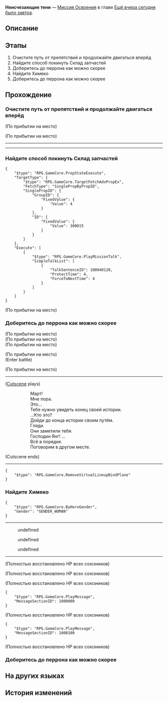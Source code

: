 {{Дополнить|Диалоги.}}
{{Миссия Инфобокс
|id              = 1000400
|Название        = 
|Изображение     = Миссия Освоения Неисчезающие тени.png
|Тип             = Миссия Освоения
|События         = 
|Глава           = Ещё вчера сегодня было завтра
|Условия         = Завершена [[Миссия Освоения]] ''[[Момент вселенского спокойствия]]''
|Персонажи       = Дань Хэн; Март 7; Первопроходец
|СтартЛокация    = Зона поддержки
|Мир             = Космическая станция «Герта»
|Локации         = Зона поддержки
|Предыдущая      = Момент вселенского спокойствия
|Следующая       = Виртуальная вселенная: Первичный тест
|Награды         = Shadow of Destruction*1
}}
'''Неисчезающие тени''' — [[Миссия Освоения]] в главе [[Ещё вчера сегодня было завтра]].

==Описание==
{{Описание|Новая опасность - появился Зверь Судного дня, а вы, кажется, стали неким «ключом».<br />Если хотите избежать опасности и не дать космической станции погибнуть, то единственное решение - отправиться на перрон и встретиться с человеком по имени Вельт.}}

==Этапы==
# Очистите путь от препятствий и продолжайте двигаться вперёд
# Найдите способ покинуть Склад запчастей
# Доберитесь до перрона как можно скорее
# Найдите Химеко
# Доберитесь до перрона как можно скорее

==Прохождение==
{{Дополнить}}


===Очистите путь от препятствий и продолжайте двигаться вперёд===
{{Описание миссии|локация=Зона поддержки|Новая опасность - появился Зверь Судного дня, а вы, кажется, стали неким «ключом».<br />Если хотите избежать опасности и не дать космической станции погибнуть, то единственное решение - отправиться на перрон и встретиться с человеком по имени Вельт.}}
{{Диалог Начало}}
;(По прибытии на место)

;(По прибытии на место)
----
<!--Unknown TalkSentence: 100040119-->
----
{{Диалог Конец}}

===Найдите способ покинуть Склад запчастей===
{{Диалог Начало}}
:<!--60-second delay-->
<pre>{
	"$type": "RPG.GameCore.PropStateExecute",
	"TargetType": {
		"$type": "RPG.GameCore.TargetFetchAdvPropEx",
		"FetchType": "SinglePropByPropID",
		"SinglePropID": {
			"GroupID": {
				"FixedValue": {
					"Value": 4
				}
			},
			"ID": {
				"FixedValue": {
					"Value": 300015
				}
			}
		}
	},
	"Execute": [
		{
			"$type": "RPG.GameCore.PlayMissionTalk",
			"SimpleTalkList": [
				{
					"TalkSentenceID": 100040120,
					"ProtectTime": 4,
					"ForceToNextTime": 4
				}
			]
		}
	]
}</pre>
;(По прибытии на место)
{{Диалог Конец}}

===Доберитесь до перрона как можно скорее===
{{Описание миссии|локация=Зона поддержки|Новая опасность - появился Зверь Судного дня, а вы, кажется, стали неким «ключом».<br />Если хотите избежать опасности и не дать космической станции погибнуть, то единственное решение - отправиться на перрон и встретиться с человеком по имени Вельт.<br />Перрон всё ближе, поторопитесь.}}
{{Диалог Начало}}
;(По прибытии на место)
;(По прибытии на место)
;(По прибытии на место)

;(По прибытии на место)
:{{tx}}
;(Enter battle)
::{{tx|Enemy list missing}}

;(По прибытии на место)
<!--Unknown TalkSentence: 100040124-->
<!--Unknown TalkSentence: 100040125-->
<!--Unknown TalkSentence: 100040126-->
----
;([[#Gallery|Cutscene]] plays)
::Март!
::Мне пора.
::Это...
::Тебе нужно увидеть конец своей истории.
::...Кто это?
::Дойди до конца истории своим путём.
::Гляди.
::Они заметили тебя.
::Господин Янг! {{MC|ж=Она|м=Он}}...
::Всё в порядке.
::Поговорим в другом месте.
;(Cutscene ends)
----
<pre>{
	"$type": "RPG.GameCore.RemoveVirtualLineupBindPlane"
}</pre>
{{Диалог Конец}}

===Найдите Химеко===
{{Описание миссии|локация=Главная контрольная зона|Вы открываете глаза и обнаруживаете, что по-прежнему находитесь на космической станции и наблюдаете потолок, в котором нет ничего необычного.<br />Вы прокручиваете в голове всё, через что пришлось пройти. Кажется, что разум вас не обманывает. Вы бы хотели, чтобы Химеко была рядом.<br />У вас так много вопросов...}}
{{Диалог Начало}}
<pre>{
	"$type": "RPG.GameCore.ByHeroGender",
	"Gender": "GENDER_WOMAN"
}</pre>
:{{tx}}
----
<!--Unknown TalkSentence: 100040512-->
:{{Диалог|Стрелка}} undefined
:{{Диалог|Стрелка}} undefined
:{{Диалог|Стрелка}} undefined
<!--Unknown TalkSentence: 100040514-->
<!--Unknown TalkSentence: 100040519-->
<!--Unknown TalkSentence: 100040520-->
<!--Unknown TalkSentence: 100040521-->
----
;(Полностью восстановлено НР всех союзников)

;(Полностью восстановлено НР всех союзников)

;(Полностью восстановлено НР всех союзников)
:<!--0.1-second delay-->
<pre>{
	"$type": "RPG.GameCore.PlayMessage",
	"MessageSectionID": 1000000
}</pre>
;(Полностью восстановлено НР всех союзников)
:<!--0.1-second delay-->
<pre>{
	"$type": "RPG.GameCore.PlayMessage",
	"MessageSectionID": 1000100
}</pre>
;(Полностью восстановлено НР всех союзников)
{{Диалог Конец}}

===Доберитесь до перрона как можно скорее===
{{Описание миссии|локация=Зона поддержки|Новая опасность - появился Зверь Судного дня, а вы, кажется, стали неким «ключом».<br />Если хотите избежать опасности и не дать космической станции погибнуть, то единственное решение - отправиться на перрон и встретиться с человеком по имени Вельт.<br />Перрон всё ближе, поторопитесь.}}
{{Диалог Начало}}
{{Диалог Конец}}

==На других языках==
{{На других языках
|en   = Lingering Shadows
|zhs  = 阴影从未离去
|zht  = 陰影從未離去
|ja   = 影は離れない
|ko   = 맴도는 그림자
|es   = Sombras persistentes
|fr   = Ombres persistantes
|ru   = Неисчезающие тени
|th   = เงามืดที่ไม่เคยจางหาย
|vi   = Bóng Tối Chưa Rời Đi
|de   = Nachhallende Schatten
|id   = Bayangan Melekat
|pt   = Sombras Duradouras
}}

==История изменений==
{{История изменений|2.7}}
